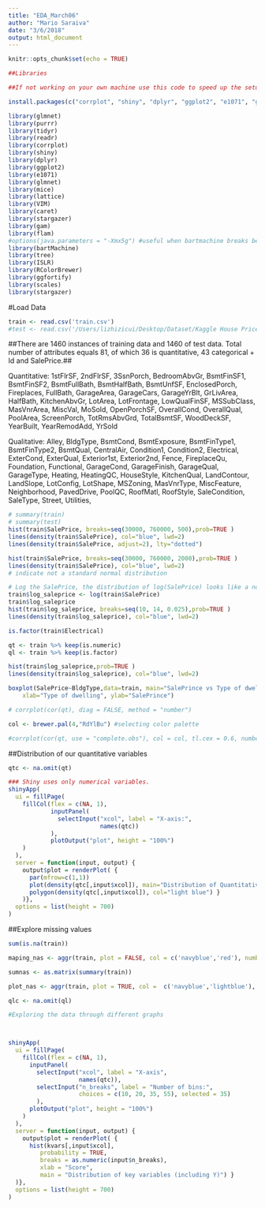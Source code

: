 ```yaml
---
title: "EDA_March06"
author: "Mario Saraiva"
date: "3/6/2018"
output: html_document
---
```


```r
knitr::opts_chunk$set(echo = TRUE)
```


```r
##Libraries

##If not working on your own machine use this code to speed up the setup:

install.packages(c("corrplot", "shiny", "dplyr", "ggplot2", "e1071", "glmnet", "mice", "lattice", "VIM", "stargazer", "RColorBrewer", "ggfortify", "gam", "caret", "flam", "bartMachine", "tree", "ISLR", "ggfortify", "purr", "tidyr", "RColorBrewer", "readr"))

library(glmnet)
library(purrr)
library(tidyr)
library(readr)
library(corrplot)
library(shiny)
library(dplyr)
library(ggplot2)
library(e1071)
library(glmnet)
library(mice)
library(lattice)
library(VIM)
library(caret)
library(stargazer)
library(gam)
library(flam)
#options(java.parameters = "-Xmx5g") #useful when bartmachine breaks because of Java on IOS
library(bartMachine)
library(tree)
library(ISLR)
library(RColorBrewer)
library(ggfortify)
library(scales)
library(stargazer)
```

#Load Data
```r
train <- read.csv('train.csv')
#test <- read.csv('/Users/lizhizicui/Desktop/Dataset/Kaggle House Price/test.csv')
```


##There are 1460 instances of training data and 1460 of test data. Total number of attributes equals 81, of which 36 is quantitative, 43 categorical + Id and SalePrice.##

Quantitative: 1stFlrSF, 2ndFlrSF, 3SsnPorch, BedroomAbvGr, BsmtFinSF1, BsmtFinSF2, BsmtFullBath, BsmtHalfBath, BsmtUnfSF, EnclosedPorch, Fireplaces, FullBath, GarageArea, GarageCars, GarageYrBlt, GrLivArea, HalfBath, KitchenAbvGr, LotArea, LotFrontage, LowQualFinSF, MSSubClass, MasVnrArea, MiscVal, MoSold, OpenPorchSF, OverallCond, OverallQual, PoolArea, ScreenPorch, TotRmsAbvGrd, TotalBsmtSF, WoodDeckSF, YearBuilt, YearRemodAdd, YrSold

Qualitative: Alley, BldgType, BsmtCond, BsmtExposure, BsmtFinType1, BsmtFinType2, BsmtQual, CentralAir, Condition1, Condition2, Electrical, ExterCond, ExterQual, Exterior1st, Exterior2nd, Fence, FireplaceQu, Foundation, Functional, GarageCond, GarageFinish, GarageQual, GarageType, Heating, HeatingQC, HouseStyle, KitchenQual, LandContour, LandSlope, LotConfig, LotShape, MSZoning, MasVnrType, MiscFeature, Neighborhood, PavedDrive, PoolQC, RoofMatl, RoofStyle, SaleCondition, SaleType, Street, Utilities,

```R

# summary(train)
# summary(test)
hist(train$SalePrice, breaks=seq(30000, 760000, 500),prob=TRUE )
lines(density(train$SalePrice), col="blue", lwd=2)       
lines(density(train$SalePrice, adjust=2), lty="dotted")

hist(train$SalePrice, breaks=seq(30000, 760000, 2000),prob=TRUE )
lines(density(train$SalePrice), col="blue", lwd=2)       
# indicate not a standard normal distribution

# Log the SalePrice, the distribution of log(SalePrice) looks like a normal distribution
train$log_saleprice <- log(train$SalePrice)
train$log_saleprice
hist(train$log_saleprice, breaks=seq(10, 14, 0.025),prob=TRUE )
lines(density(train$log_saleprice), col="blue", lwd=2)      

is.factor(train$Electrical)

qt <- train %>% keep(is.numeric)
ql <- train %>% keep(is.factor)

hist(train$log_saleprice,prob=TRUE )
lines(density(train$log_saleprice), col="blue", lwd=2) 

boxplot(SalePrice~BldgType,data=train, main="SalePrince vs Type of dwelling", 
  	xlab="Type of dwelling", ylab="SalePrince")

# corrplot(cor(qt), diag = FALSE, method = "number")

col <- brewer.pal(4,"RdYlBu") #selecting color palette

#corrplot(cor(qt, use = "complete.obs"), col = col, tl.cex = 0.6, number.cex = .6, title = "Correlation between (numeric) Variables", type = "upper", mar = c(1,0,1,0), diag = FALSE, method = "square")

```


##Distribution of our quantitative variables
```r

qtc <- na.omit(qt)

### Shiny uses only numerical variables.
shinyApp(
  ui = fillPage(
    fillCol(flex = c(NA, 1),
            inputPanel(
              selectInput("xcol", label = "X-axis:", 
                          names(qtc))
            ),
            plotOutput("plot", height = "100%")
    )
  ),
  server = function(input, output) {
    output$plot = renderPlot( {
      par(mfrow=c(1,1))
      plot(density(qtc[,input$xcol]), main="Distribution of Quantitative variables", sub=paste("Skewness:", round(e1071::skewness(qtc[,input$xcol]), 2)))
      polygon(density(qtc[,input$xcol]), col="light blue") }
    )},
  options = list(height = 700)
)

```


##Explore missing values

```r
sum(is.na(train))

maping_nas <- aggr(train, plot = FALSE, col = c('navyblue','red'), numbers = TRUE, sortVars = TRUE, labels = names(train), prop = FALSE)

sumnas <- as.matrix(summary(train))

plot_nas <- aggr(train, plot = TRUE, col =  c('navyblue','lightblue'), numbers = TRUE, sortVars = TRUE, labels = names(train), cex.axis = .5, gap = 1, ylab = c("Histogram of missing data","Pattern"), prop = TRUE, digits = "2")
```



```r

qlc <- na.omit(ql)

#Exploring the data through different graphs



shinyApp(
  ui = fillPage(
    fillCol(flex = c(NA, 1),
      inputPanel(
        selectInput("xcol", label = "X-axis", 
                    names(qtc)),
        selectInput("n_breaks", label = "Number of bins:",
                    choices = c(10, 20, 35, 55), selected = 35)
        ),
      plotOutput("plot", height = "100%")
    )
  ),
  server = function(input, output) {
    output$plot = renderPlot( {
      hist(kvars[,input$xcol], 
         probability = TRUE, 
         breaks = as.numeric(input$n_breaks),
         xlab = "Score", 
         main = "Distribution of key variables (including Y)") }
  )},
  options = list(height = 700)
)
```


